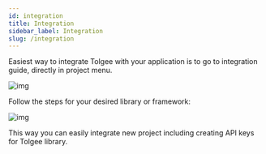 ```yaml
---
id: integration
title: Integration
sidebar_label: Integration
slug: /integration
---
```


Easiest way to integrate Tolgee with your application is to go to integration guide, directly in project menu.

![img](/img/docs/platform/project_menu_integrate.webp)

Follow the steps for your desired library or framework:

![img](/img/docs/platform/integration_libraries.webp)

This way you can easily integrate new project including creating API keys for Tolgee library.


